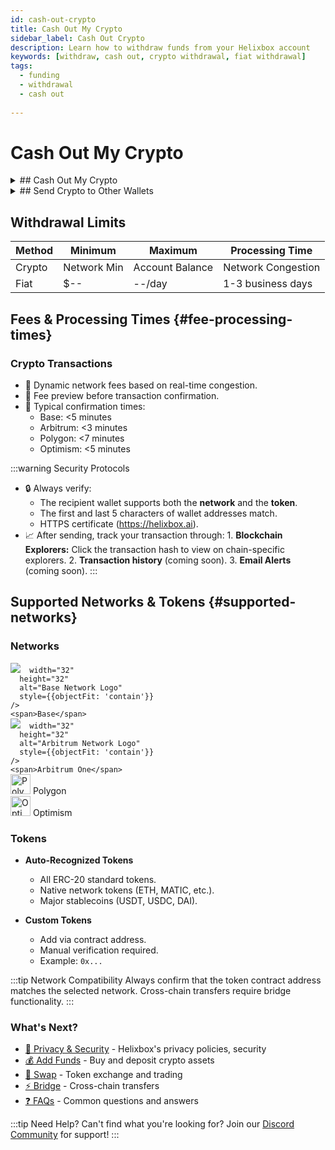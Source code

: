 ```yaml
---
id: cash-out-crypto
title: Cash Out My Crypto
sidebar_label: Cash Out Crypto
description: Learn how to withdraw funds from your Helixbox account
keywords: [withdraw, cash out, crypto withdrawal, fiat withdrawal]
tags:
  - funding
  - withdrawal
  - cash out
  
---
```


# Cash Out My Crypto

<details>
  <summary>
  ## Cash Out My Crypto
  </summary>
  Coming soon
</details>

<details>
  <summary>
    ## Send Crypto to Other Wallets
  </summary>

  Withdrawal Crypto from Helixboxx
  
  
  1. **Login**: Visit [https://helixbox.ai/overview](https://helixbox.ai/overview) using a desktop browser.
  2. **Navigate to Send**: Click the **Send** button on the overview page, or go directly to [https://helixbox.ai/send](https://helixbox.ai/send).
  3. **Select Asset**: Choose a cryptocurrency and confirm network compatibility.
  4. **Enter Details**: Specify the amount (must exceed the network minimum)
  5. **Enter Recipient**: Input the recipient wallet address.
  6. **Review & Confirm**:
     - Check [network fees](#fee-processing-times).
     - Verify the estimated processing time.
     - Submit the transaction.
  7. **Authentication**: (WalletConnect only) Sign the transaction in the connected wallet.

![Withdraw from Exchange](../assets/funding/send.png)

</details>

## Withdrawal Limits

| Method  | Minimum     | Maximum          | Processing Time       |
|---------|-------------|------------------|-----------------------|
| Crypto  | Network Min | Account Balance  | Network Congestion    |
| Fiat    | $--        | --/day      | 1-3 business days     |

## Fees & Processing Times {#fee-processing-times}

### Crypto Transactions
- 🔹 Dynamic network fees based on real-time congestion.
- 🔸 Fee preview before transaction confirmation.
- 🔹 Typical confirmation times:
  - Base: \<5 minutes
  - Arbitrum: \<3 minutes
  - Polygon: \<7 minutes
  - Optimism: \<5 minutes

:::warning Security Protocols
  - 🔒 Always verify:
    - The recipient wallet supports both the **network** and the **token**.
    - The first and last 5 characters of wallet addresses match.
    - HTTPS certificate (https://helixbox.ai).
   - 📈 After sending, track your transaction through:
    1. **Blockchain Explorers:** Click the transaction hash to view on chain-specific explorers.
    2. **Transaction history** (coming soon).
    3. **Email Alerts** (coming soon).
:::

## Supported Networks & Tokens {#supported-networks}

### Networks
<div style={{display: 'flex', flexDirection: 'column', gap: '12px', margin: '24px'}}>
  <div style={{display: 'flex', alignItems: 'center', gap: '12px'}}>
    <img 
         src="https://helixbox.ai/_next/image?url=https%3A%2F%2Fcoin-images.coingecko.com%2Fasset_platforms%2Fimages%2F131%2Flarge%2Fbase-network.png%3F1720533039&w=64&q=75&dpl=dpl_47wih5NBVEQx3mubAcjTSy18Q1AR" 

      width="32"
      height="32" 
      alt="Base Network Logo"
      style={{objectFit: 'contain'}}
    />
    <span>Base</span>
  </div>
  
  <div style={{display: 'flex', alignItems: 'center', gap: '12px'}}>
    <img 
         src="https://helixbox.ai/_next/image?url=https%3A%2F%2Fcoin-images.coingecko.com%2Fasset_platforms%2Fimages%2F33%2Flarge%2FAO_logomark.png%3F1706606717&w=32&q=75&dpl=dpl_47wih5NBVEQx3mubAcjTSy18Q1AR" 

      width="32"
      height="32"
      alt="Arbitrum Network Logo"
      style={{objectFit: 'contain'}}
    />
    <span>Arbitrum One</span>
  </div>

  <div style={{display: 'flex', alignItems: 'center', gap: '12px'}}>
    <img 
src="https://helixbox.ai/_next/image?url=https%3A%2F%2Fcoin-images.coingecko.com%2Fasset_platforms%2Fimages%2F15%2Flarge%2Fpolygon_pos.png%3F1706606645&w=64&q=75&dpl=dpl_47wih5NBVEQx3mubAcjTSy18Q1AR" 
      width="32"
      height="32"
      alt="Polygon Network Logo"
      style={{objectFit: 'contain'}}
    />
    <span>Polygon</span>
  </div>

  <div style={{display: 'flex', alignItems: 'center', gap: '12px'}}>
    <img 
    src="https://helixbox.ai/_next/image?url=https%3A%2F%2Fcoin-images.coingecko.com%2Fasset_platforms%2Fimages%2F41%2Flarge%2Foptimism.png%3F1706606778&w=48&q=75&dpl=dpl_47wih5NBVEQx3mubAcjTSy18Q1AR"    
    width="32"
      height="32"
      alt="Optimism Network Logo"
      style={{objectFit: 'contain'}}
    />
    <span>Optimism</span>
  </div>
</div>

### Tokens
- **Auto-Recognized Tokens**
  - All ERC-20 standard tokens.
  - Native network tokens (ETH, MATIC, etc.).
  - Major stablecoins (USDT, USDC, DAI).

- **Custom Tokens**
  - Add via contract address.
  - Manual verification required.
  - Example: `0x...` 

:::tip Network Compatibility
Always confirm that the token contract address matches the selected network. Cross-chain transfers require bridge functionality.
:::

### What's Next?
- [🔐 Privacy & Security](/docs/introduction/privacy-security) - Helixbox's privacy policies, security
- [💰 Add Funds](/docs/funding/add-funds) - Buy and deposit crypto assets
- [🔄 Swap](/docs/swap) - Token exchange and trading
- [⚡ Bridge](/docs/bridge) - Cross-chain transfers
- [❓ FAQs](/docs/faqs/smart-wallet-faq) - Common questions and answers


:::tip Need Help?
Can't find what you're looking for? Join our [Discord Community](https://discord.gg/6XyyNGugdE) for support!
:::